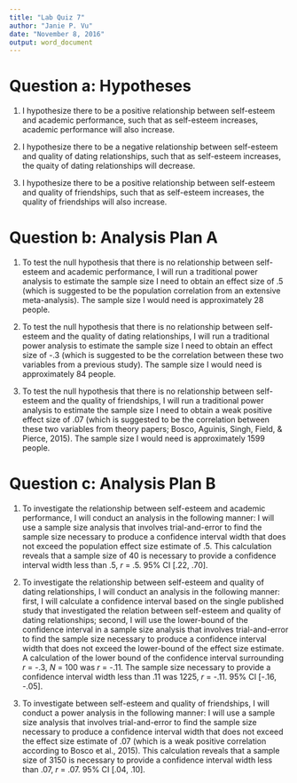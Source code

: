 ```yaml
---
title: "Lab Quiz 7"
author: "Janie P. Vu"
date: "November 8, 2016"
output: word_document
---
```


# Question a: Hypotheses

(1) I hypothesize there to be a positive relationship between self-esteem and academic performance, such that as self-esteem increases, academic performance will also increase.

(2) I hypothesize there to be a negative relationship between self-esteem and quality of dating relationships, such that as self-esteem increases, the quaity of dating relationships will decrease.

(3) I hypothesize there to be a positive relationship between self-esteem and quality of friendships, such that as self-esteem increases, the quality of friendships will also increase. 

# Question b: Analysis Plan A

(1) To test the null hypothesis that there is no relationship between self-esteem and academic performance, I will run a traditional power analysis to estimate the sample size I need to obtain an effect size of .5 (which is suggested to be the population correlation from an extensive meta-analysis). The sample size I would need is approximately 28 people.

(2) To test the null hypothesis that there is no relationship between self-esteem and the quality of dating relationships, I will run a traditional power analysis to estimate the sample size I need to obtain an effect size of -.3 (which is suggested to be the correlation between these two variables from a previous study). The sample size I would need is approximately 84 people.

(3) To test the null hypothesis that there is no relationship between self-esteem and the quality of friendships, I will run a traditional power analysis to estimate the sample size I need to obtain a weak positive effect size of .07 (which is suggested to be the correlation between these two variables from theory papers; Bosco, Aguinis, Singh, Field, & Pierce, 2015). The sample size I would need is approximately 1599 people.

# Question c: Analysis Plan B

(1) To investigate the relationship between self-esteem and academic performance, I will conduct an analysis in the following manner:  I will use a sample size analysis that involves trial-and-error to find the sample size necessary to produce a confidence interval width that does not exceed the population effect size estimate of .5. This calculation reveals that a sample size of 40 is necessary to provide a confidence interval width less than .5, *r* = .5. 95% CI [.22, .70].

(2) To investigate the relationship between self-esteem and quality of dating relationships, I will conduct an analysis in the following manner: first, I will calculate a confidence interval based on the single published study that investigated the relation between self-esteem and quality of dating relationships; second, I will use the lower-bound of the confidence interval in a sample size analysis that involves trial-and-error to find the sample size necessary to produce a confidence interval width that does not exceed the lower-bound of the effect size estimate. A calculation of the lower bound of the confidence interval surrounding *r* = -.3, *N* = 100 was *r* = -.11. The sample size necessary to provide a confidence interval width less than .11 was 1225, *r* = -.11. 95% CI [-.16, -.05]. 

(3) To investigate between self-esteem and quality of friendships, I will conduct a power analysis in the following manner: I will use a sample size analysis that involves trial-and-error to find the sample size necessary to produce a confidence interval width that does not exceed the effect size estimate of .07 (which is a weak positive correlation according to Bosco et al., 2015). This calculation reveals that a sample size of 3150 is necessary to provide a confidence interval width less than .07, *r* = .07. 95% CI [.04, .10].


